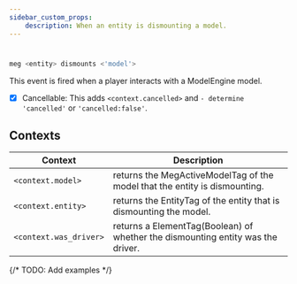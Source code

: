 ```yaml
---
sidebar_custom_props:
    description: When an entity is dismounting a model.
---
```

#
```js
meg <entity> dismounts <'model'>
```
This event is fired when a player interacts with a ModelEngine model.

- [x] Cancellable: This adds `<context.cancelled>` and `- determine 'cancelled'` or `'cancelled:false'`.

## Contexts

| Context                | Description                                                                     |
| ---------------------- | ------------------------------------------------------------------------------- |
| `<context.model>`      | returns the MegActiveModelTag of the model that the entity is dismounting.      |
| `<context.entity>`     | returns the EntityTag of the entity that is dismounting the model.              |
| `<context.was_driver>` | returns a ElementTag(Boolean) of whether the dismounting entity was the driver. |

{/* 
TODO: Add examples
*/}
